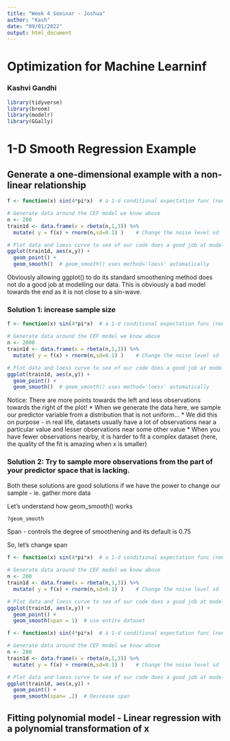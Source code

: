```yaml
---
title: "Week 4 Seminar - Joshua"
author: "Kash"
date: "09/01/2022"
output: html_document
---
```


# Optimization for Machine Learninf
### Kashvi Gandhi


```r
library(tidyverse)
library(broom)
library(modelr)
library(GGally)
```

# 1-D Smooth Regression Example

## Generate a one-dimensional example with a non-linear relationship
```r
f <- function(x) sin(4*pi*x)  # a 1-d conditional expectation func (non-linear) 

# Generate data around the CEF model we know above
n <- 200
train1d <- data.frame(x = rbeta(n,1,3)) %>%
  mutate( y = f(x) + rnorm(n,sd=0.1) )    # Change the noise level sd

# Plot data and loess curve to see of our code does a good job at modeling the data
ggplot(train1d, aes(x,y)) +
  geom_point() + 
  geom_smooth()  # geom_smooth() uses method='loess' automatically
```
Obviously allowing ggplot() to do its standard smoothening method does not do a good job at modelling our data. This is obviously a bad model towards the end as it is not close to a sin-wave.

### Solution 1: increase sample size
```r
f <- function(x) sin(4*pi*x)  # a 1-d conditional expectation func (non-linear) 

# Generate data around the CEF model we know above
n <- 2000
train1d <- data.frame(x = rbeta(n,1,3)) %>%
  mutate( y = f(x) + rnorm(n,sd=0.1) )    # Change the noise level sd

# Plot data and loess curve to see of our code does a good job at modeling the data
ggplot(train1d, aes(x,y)) +
  geom_point() + 
  geom_smooth()  # geom_smooth() uses method='loess' automatically
```
Notice: There are more points towards the left and less observations towards the right of the plot!
  * When we generate the data here, we sample our predictor variable from a distribution that is not uniform...
  * We did this on purpose - in real life, datasets usually have a lot of observations near a particular value and lesser observations near some other value
  * When you have fewer observations nearby, it is harder to fit a complex dataset (here, the quality of the fit is amazing when x is smaller)
  
  
### Solution 2: Try to sample more observations from the part of your predictor space that is lacking. 



Both these solutions are good solutions if we have the power to change our sample - ie. gather more data

Let's understand how geom_smooth() works
```r
?geom_smooth
```
Span - controls the degree of smoothening and its default is 0.75    

So, let's change span
```r
f <- function(x) sin(4*pi*x)  # a 1-d conditional expectation func (non-linear) 

# Generate data around the CEF model we know above
n <- 200
train1d <- data.frame(x = rbeta(n,1,3)) %>%
  mutate( y = f(x) + rnorm(n,sd=0.1) )    # Change the noise level sd

# Plot data and loess curve to see of our code does a good job at modeling the data
ggplot(train1d, aes(x,y)) +
  geom_point() + 
  geom_smooth(span = 1)  # use entire dataset
```
  
```r
f <- function(x) sin(4*pi*x)  # a 1-d conditional expectation func (non-linear) 

# Generate data around the CEF model we know above
n <- 200
train1d <- data.frame(x = rbeta(n,1,3)) %>%
  mutate( y = f(x) + rnorm(n,sd=0.1) )    # Change the noise level sd

# Plot data and loess curve to see of our code does a good job at modeling the data
ggplot(train1d, aes(x,y)) +
  geom_point() + 
  geom_smooth(span= .2)  # Decrease span
```


## Fitting polynomial model - Linear regression with a polynomial transformation of x






